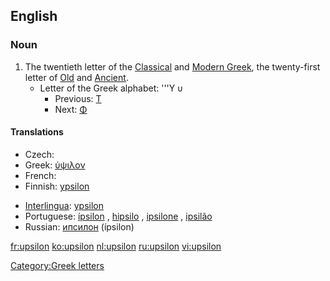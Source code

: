 ==English==
{{wikipedia}}

===Noun===
{{en-noun}}

# The twentieth letter of the [[Classical Greek|Classical]] and [[Modern Greek]], the twenty-first letter of [[Old Greek|Old]] and [[Ancient Greek|Ancient]].
#* Letter of the Greek alphabet: '''Υ υ
#** Previous: [[tau|Τ]]
#** Next: [[phi|Φ]]

====Translations====
{{trans-top|letter of the Greek alphabet}}
* Czech: {{t|cs|ypsilon}}
* Greek: [[ύψιλον]]
* French: {{t|fr|upsilon}}
* Finnish: [[ypsilon]]
{{trans-mid}}
* [[Interlingua]]: [[ypsilon]]
* Portuguese: [[ípsilon]] {{m}}, [[hipsilo]] {{m}}, [[ipsilone]] {{m}}, [[ipsilão]] {{m}}
* Russian: [[ипсилон]] (ípsilon) {{m}}
{{trans-bottom}}

[[Category:Greek letters]]

[[fr:upsilon]]
[[ko:upsilon]]
[[nl:upsilon]]
[[ru:upsilon]]
[[vi:upsilon]]